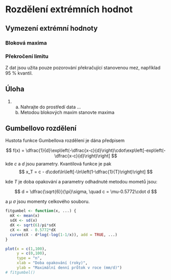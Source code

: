 # Rozdělení extrémních hodnot

## Vymezení extrémní hodnoty

### Bloková maxima

### Překročení limitu
Z dat jsou užita pouze pozorování překračující stanovenou mez, například 95 \% kvantil.

::: callout-tip
## Úloha

1.  a) Nahrajte do prostředí data ...
    b) Metodou blokových maxim stanovte maxima 

:::


## Gumbellovo rozdělení

Hustota funkce Gumbellova rozdělení je dána předpisem

$$
f(x) = \dfrac{1}{d}\exp\left(-\dfrac{x-c}{d}\right)\cdot\exp\left[-exp\left(-\dfrac{x-c}{d}\right)\right]
$$
kde $c$ a $d$ jsou parametry.
Kvantilová funkce je pak
$$
x_T = c - d\cdot\ln\left[-\ln\left(1-\dfrac{1}{T}\right)\right]
$$

kde $T$ je doba opakování a parametry odhadnuté metodou mometů jsou:

$$
d = \dfrac{\sqrt{6}}{\pi}\sigma, \quad c = \mu-0.5772\cdot d
$$

a $\mu$ $\sigma$ jsou momenty celkového souboru.


```r
fitgumbel <- function(x, ...) {
  mX <- mean(x)
  sdX <- sd(x)
  dX <- sqrt(6)/pi*sdX
  cX <- mX - 0.5772*dX
  curve(cX - d*log(-log(1-1/x)), add = TRUE, ...)
}

plot(x = c(1,100), 
     y = c(0,100), 
     type = "n", 
     xlab = "Doba opakování (roky)", 
     ylab = "Maximální denní průtok v roce (mm/d)")
# fitgumbel()
```

